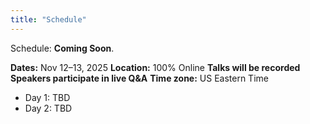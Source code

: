 ```yaml
---
title: "Schedule"
---
```


Schedule: **Coming Soon**.

**Dates:** Nov 12–13, 2025
**Location:** 100% Online
**Talks will be recorded**
**Speakers participate in live Q&A**
**Time zone:** US Eastern Time

- Day 1: TBD
- Day 2: TBD